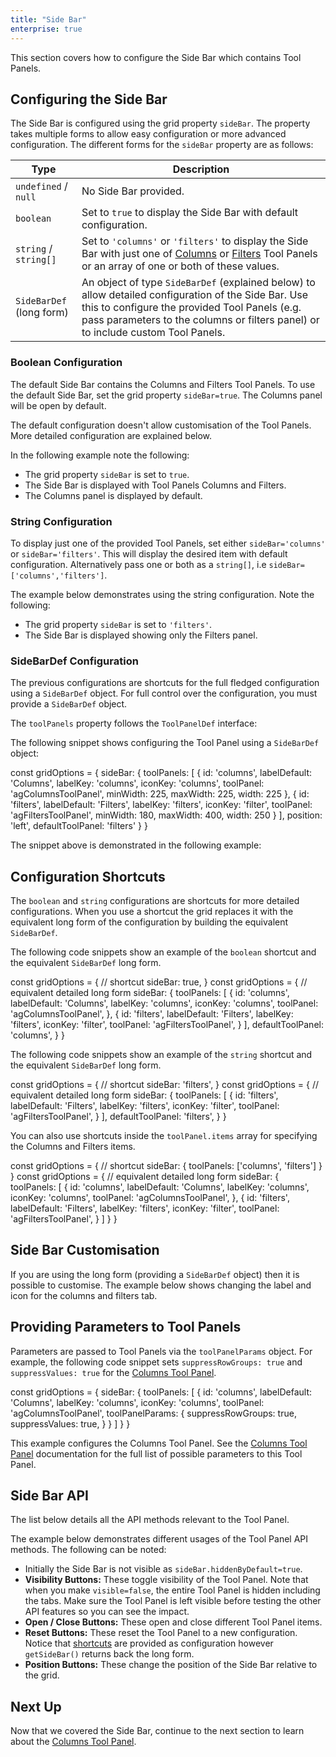 ```yaml
---
title: "Side Bar"
enterprise: true
---
```


This section covers how to configure the Side Bar which contains Tool Panels.

## Configuring the Side Bar

The Side Bar is configured using the grid property `sideBar`. The property takes multiple forms to allow easy configuration or more advanced configuration. The different forms for the `sideBar` property are as follows:

| Type                         | Description                                                                                        |
| ---------------------------- | -------------------------------------------------------------------------------------------------- |
| `undefined` / `null`         | No Side Bar provided.                                                                              |
| `boolean`                    | Set to `true` to display the Side Bar with default configuration.                       |
| `string` / `string[]`        | Set to `'columns'` or `'filters'` to display the Side Bar with just one of [Columns](/tool-panel-columns/) or [Filters](/tool-panel-filters/) Tool Panels or an array of one or both of these values. |
| `SideBarDef`<br/>(long form) | An object of type `SideBarDef` (explained below) to allow detailed configuration of the Side Bar. Use this to configure the provided Tool Panels (e.g. pass parameters to the columns or filters panel) or to include custom Tool Panels. |


### Boolean Configuration

The default Side Bar contains the Columns and Filters Tool Panels. To use the default Side Bar, set the grid property `sideBar=true`. The Columns panel will be open by default.

The default configuration doesn't allow customisation of the Tool Panels. More detailed configuration are explained below.

In the following example note the following:

- The grid property `sideBar` is set to `true`.
- The Side Bar is displayed with Tool Panels Columns and Filters.
- The Columns panel is displayed by default.

<GridExampleRunner title='Boolean Configuration' name='boolean-configuration' type='generated' options='{ "enterprise": true, "modules": ["clientside", "columnpanel", "filterpanel", "setfilter"] }'></GridExampleRunner>

### String Configuration

To display just one of the provided Tool Panels, set either `sideBar='columns'` or `sideBar='filters'`. This will display the desired item with default configuration. Alternatively pass one or both as a `string[]`, i.e `sideBar=['columns','filters']`.

The example below demonstrates using the string configuration. Note the following:

- The grid property `sideBar` is set to `'filters'`.
- The Side Bar is displayed showing only the Filters panel.

<GridExampleRunner title='Side Bar - Only Filters' name='only-filters' type='generated' options='{ "enterprise": true, "modules": ["clientside", "columnpanel", "filterpanel", "setfilter"]  }'></GridExampleRunner>

### SideBarDef Configuration

The previous configurations are shortcuts for the full fledged configuration using a `SideBarDef` object. For full control over the configuration, you must provide a `SideBarDef` object.

<interface-documentation interfaceName='SideBarDef' overridesrc='side-bar/resources/sideBar.json'></interface-documentation>

The `toolPanels` property follows the `ToolPanelDef` interface:

<interface-documentation interfaceName='ToolPanelDef' overridesrc='side-bar/resources/sideBar.json'></interface-documentation>

The following snippet shows configuring the Tool Panel using a `SideBarDef` object:

<snippet>
const gridOptions = {
    sideBar: {
        toolPanels: [
            {
                id: 'columns',
                labelDefault: 'Columns',
                labelKey: 'columns',
                iconKey: 'columns',
                toolPanel: 'agColumnsToolPanel',
                minWidth: 225,
                maxWidth: 225,
                width: 225
            },
            {
                id: 'filters',
                labelDefault: 'Filters',
                labelKey: 'filters',
                iconKey: 'filter',
                toolPanel: 'agFiltersToolPanel',
                minWidth: 180,
                maxWidth: 400,
                width: 250
            }
        ],
        position: 'left',
        defaultToolPanel: 'filters'
    }
}
</snippet>

The snippet above is demonstrated in the following example:

<GridExampleRunner title='SideBarDef' name='sideBarDef' type='generated' options='{ "enterprise": true, "modules": ["clientside", "columnpanel", "filterpanel", "setfilter"], "exampleHeight": 600 }'></GridExampleRunner>

## Configuration Shortcuts

The `boolean` and `string` configurations are shortcuts for more detailed configurations. When you use a shortcut the grid replaces it with the equivalent long form of the configuration by building the equivalent `SideBarDef`.

The following code snippets show an example of the `boolean` shortcut and the equivalent `SideBarDef` long form.

<snippet>
const gridOptions = {
    // shortcut
    sideBar: true,
}
</snippet>

<snippet>
const gridOptions = {
    // equivalent detailed long form
    sideBar: {
        toolPanels: [
            {
                id: 'columns',
                labelDefault: 'Columns',
                labelKey: 'columns',
                iconKey: 'columns',
                toolPanel: 'agColumnsToolPanel',
            },
            {
                id: 'filters',
                labelDefault: 'Filters',
                labelKey: 'filters',
                iconKey: 'filter',
                toolPanel: 'agFiltersToolPanel',
            }
        ],
        defaultToolPanel: 'columns',
    }
}
</snippet>

The following code snippets show an example of the `string` shortcut and the equivalent `SideBarDef` long form.

<snippet>
const gridOptions = {
    // shortcut
    sideBar: 'filters',
}
</snippet>

<snippet>
const gridOptions = {
    // equivalent detailed long form
    sideBar: {
        toolPanels: [
            {
                id: 'filters',
                labelDefault: 'Filters',
                labelKey: 'filters',
                iconKey: 'filter',
                toolPanel: 'agFiltersToolPanel',
            }
        ],
        defaultToolPanel: 'filters',
    }
}
</snippet>

You can also use shortcuts inside the `toolPanel.items` array for specifying the Columns and Filters items.

<snippet>
const gridOptions = {
    // shortcut
    sideBar: {
        toolPanels: ['columns', 'filters']
    }
}
</snippet>

<snippet>
const gridOptions = {
    // equivalent detailed long form
    sideBar: {
        toolPanels: [
            {
                id: 'columns',
                labelDefault: 'Columns',
                labelKey: 'columns',
                iconKey: 'columns',
                toolPanel: 'agColumnsToolPanel',
            },
            {
                id: 'filters',
                labelDefault: 'Filters',
                labelKey: 'filters',
                iconKey: 'filter',
                toolPanel: 'agFiltersToolPanel',
            }
        ]
    }
}
</snippet>

## Side Bar Customisation

If you are using the long form (providing a `SideBarDef` object) then it is possible to customise. The example below shows changing the label and icon for the columns and filters tab.

<GridExampleRunner title='Side Bar Fine Tuning' name='fine-tuning' type='generated' options='{ "enterprise": true, "modules": ["clientside", "columnpanel", "filterpanel", "setfilter"]  }'></GridExampleRunner>

## Providing Parameters to Tool Panels

Parameters are passed to Tool Panels via the `toolPanelParams` object. For example, the following code snippet sets `suppressRowGroups: true` and `suppressValues: true` for the [Columns Tool Panel](/tool-panel-columns/).

<snippet>
const gridOptions = {
    sideBar: {
        toolPanels: [
            {
                id: 'columns',
                labelDefault: 'Columns',
                labelKey: 'columns',
                iconKey: 'columns',
                toolPanel: 'agColumnsToolPanel',
                toolPanelParams: {
                    suppressRowGroups: true,
                    suppressValues: true,
                }
            }
        ]
    }
}
</snippet>

This example configures the Columns Tool Panel. See the [Columns Tool Panel](/tool-panel-columns/) documentation for the full list of possible parameters to this Tool Panel.

## Side Bar API

The list below details all the API methods relevant to the Tool Panel.

<api-documentation source='grid-api/api.json' section='accessories' names='["setSideBar","getSideBar","setSideBarVisible","isSideBarVisible","setSideBarPosition","openToolPanel","closeToolPanel","getOpenedToolPanel","isToolPanelShowing","refreshToolPanel", "getToolPanelInstance"]'></api-documentation>

The example below demonstrates different usages of the Tool Panel API methods. The following can be noted:

- Initially the Side Bar is not visible as `sideBar.hiddenByDefault=true`.
- **Visibility Buttons:** These toggle visibility of the Tool Panel. Note that when you make `visible=false`, the entire Tool Panel is hidden including the tabs. Make sure the Tool Panel is left visible before testing the other API features so you can see the impact.
- **Open / Close Buttons:** These open and close different Tool Panel items.
- **Reset Buttons:** These reset the Tool Panel to a new configuration. Notice that [shortcuts](#configuration-shortcuts) are provided as configuration however `getSideBar()` returns back the long form.
- **Position Buttons:** These change the position of the Side Bar relative to the grid.


<GridExampleRunner title='Side Bar API' name='api' type='generated' options='{ "enterprise": true, "modules": ["clientside", "columnpanel", "filterpanel", "setfilter"], "exampleHeight": 630 }'></GridExampleRunner>

## Next Up

Now that we covered the Side Bar, continue to the next section to learn about the [Columns Tool Panel](/tool-panel-columns/).
